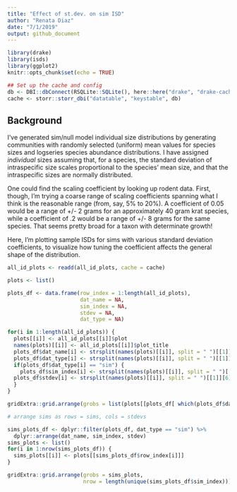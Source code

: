 ```yaml
---
title: "Effect of st.dev. on sim ISD"
author: "Renata Diaz"
date: "7/1/2019"
output: github_document
---
```


```r
library(drake)
library(isds)
library(ggplot2)
knitr::opts_chunk$set(echo = TRUE)

## Set up the cache and config
db <- DBI::dbConnect(RSQLite::SQLite(), here::here("drake", "drake-cache.sqlite"))
cache <- storr::storr_dbi("datatable", "keystable", db)

```

## Background

I've generated sim/null model individual size distributions by generating communities with randomly selected (uniform) mean values for species sizes and logseries species abundance distributions. I have assigned *individual* sizes assuming that, for a species, the standard deviation of intraspecific size scales proportional to the species' mean size, and that the intraspecific sizes are normally distributed. 

One could find the scaling coefficient by looking up rodent data. First, though, I'm trying a coarse range of scaling coefficients spanning what I think is the reasonable range (from, say, 5% to 20%). A coefficient of 0.05 would be a range of +/- 2 grams for an approximately 40 gram krat species, while a coefficient of .2 would be a range of +/- 8 grams for the same species. That seems pretty broad for a taxon with determinate growth! 

Here, I'm plotting sample ISDs for sims with various standard deviation coefficients, to visualize how tuning the coefficient affects the general shape of the distribution.

```r

all_id_plots <- readd(all_id_plots, cache = cache)

plots <- list() 

plots_df <- data.frame(row_index = 1:length(all_id_plots),
                       dat_name = NA,
                       sim_index = NA,
                       stdev = NA,
                       dat_type = NA)

for(i in 1:length(all_id_plots)) {
  plots[[i]] <- all_id_plots[[i]]$plot
  names(plots)[[i]] <- all_id_plots[[i]]$plot_title
  plots_df$dat_name[i] <- strsplit(names(plots)[[i]], split = " ")[[1]][1]
  plots_df$dat_type[i] <- strsplit(names(plots)[[i]], split = " ")[[1]][2]
  if(plots_df$dat_type[i] == "sim") {
    plots_df$sim_index[i] <- strsplit(names(plots)[[i]], split = " ")[[1]][3]
  plots_df$stdev[i] <- strsplit(names(plots)[[i]], split = " ")[[1]][6]
  }
}


```

```r
gridExtra::grid.arrange(grobs = list(plots[[plots_df[ which(plots_df$dat_type == "empirical"), "row_index"]]]), nrow = ceiling(length(which(plots_df$dat_type == "empirical"))/2))

```

```r
# arrange sims as rows = sims, cols = stdevs

sims_plots_df <- dplyr::filter(plots_df, dat_type == "sim") %>%
  dplyr::arrange(dat_name, sim_index, stdev)
sims_plots <- list() 
for(i in 1:nrow(sims_plots_df)) {
  sims_plots[[i]] <- plots[[sims_plots_df$row_index[i]]]
}

gridExtra::grid.arrange(grobs = sims_plots,
                        nrow = length(unique(sims_plots_df$sim_index)))

```
